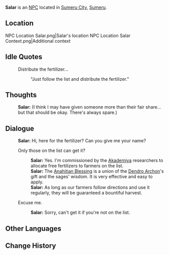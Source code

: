 {{Character Infobox
|type             = NPC
|image            = NPC Salar.png
|region           = Sumeru
|affiliation      = 
|title            = Fertilizer Distributor
|ancestry         = <!-- Clan/family -->
|father           = 
|mother           = 
|spouse           = 
|sibling          = 
|child            = 
|relative         = 
|voiceEN          = 
|voiceCN          = 
|voiceJP          = 
|dialoguereward   = 
}}
'''Salar''' is an [[NPC]] located in [[Sumeru City]], [[Sumeru]].

==Location==
<gallery>
NPC Location Salar.png|Salar's location
NPC Location Salar Context.png|Additional context
</gallery>
<!--
==Profile==
''(To be added.)''

===Personality===
''(To be added.)''

===Appearance===
''(To be added.)''

==Quests and Events==
{{Quests and Events}}
-->
==Idle Quotes==
{{Dialogue start}}
: {{DIcon|Idle}} Distribute the fertilizer...
:: {{A|VO Salar 01.ogg}} "Just follow the list and distribute the fertilizer."
{{Dialogue end}}

==Thoughts==
{{All Schemes to Know Explanation|name=Salar}}
:{{A|VO Salar All Schemes to Know 01.ogg}} '''Salar:''' (I think I may have given someone more than their fair share... but that should be okay. There's always spare.)

==Dialogue==
{{Dialogue start}}
:'''Salar:''' Hi, here for the fertilizer? Can you give me your name?
:{{DIcon}} Only those on the list can get it?
::'''Salar:''' Yes. I'm commissioned by the [[Akademiya]] researchers to allocate free fertilizers to farmers on the list.
::'''Salar:''' The [[Anahitian Blessing]] is a union of the [[Dendro Archon]]'s gift and the sages' wisdom. It is very effective and easy to apply.
::'''Salar:''' As long as our farmers follow directions and use it regularly, they will be guaranteed a bountiful harvest.
:{{DIcon}} Excuse me.
::'''Salar:''' Sorry, can't get it if you're not on the list.
{{Dialogue end}}
<!--
==Event Dialogue==
===Event Name===
{{Dialogue start}}
:'''{{subst:PAGENAME}}:'''
{{Dialogue end}}

==Trivia==
* 
-->

==Other Languages==
{{Other Languages
|default_hidden = 1
|en      = Salar
|zhs     = 萨拉尔
|zhs_rm  = Sàlā'ěr
|zht     = 薩拉爾
|zht_rm  = Sàlā'ěr
|ja      = サラール
|ja_rm   = Saraaru
|ko      = 살라르
|ko_rm   = Sallareu
|es      = Salar
|fr      = Salar
|ru      = Салар
|th      = Salar
|vi      = Salar
|de      = Salar
|id      = Salar
|pt      = Salar
|tr      = Salar
|it      = Salar
}}

==Change History==
{{Change History|3.0}}
<!--
==References==
{{Reflist}}
-->